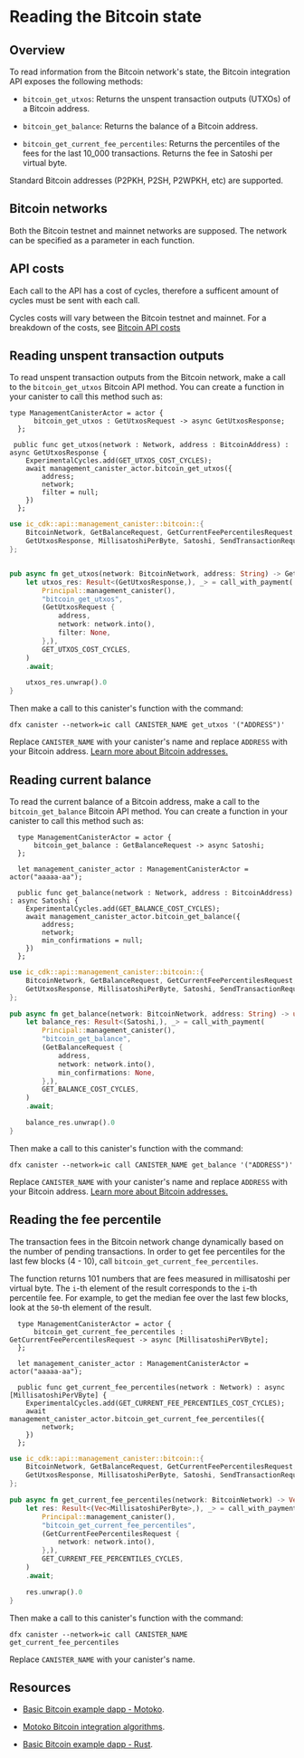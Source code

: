 
# Reading the Bitcoin state 

## Overview

To read information from the Bitcoin network's state, the Bitcoin integration API exposes the following methods:

- `bitcoin_get_utxos`: Returns the unspent transaction outputs (UTXOs) of a Bitcoin address.

- `bitcoin_get_balance`: Returns the balance of a Bitcoin address.

- `bitcoin_get_current_fee_percentiles`: Returns the percentiles of the fees for the last 10_000 transactions. Returns the fee in Satoshi per virtual byte.

Standard Bitcoin addresses (P2PKH, P2SH, P2WPKH, etc) are supported. 

## Bitcoin networks

Both the Bitcoin testnet and mainnet networks are supposed. The network can be specified as a parameter in each function.

## API costs 

Each call to the API has a cost of cycles, therefore a sufficent amount of cycles must be sent with each call.

Cycles costs will vary between the Bitcoin testnet and mainnet. For a breakdown of the costs, see [Bitcoin API costs](bitcoin-how-it-works.md)

## Reading unspent transaction outputs

To read unspent transaction outputs from the Bitcoin network, make a call to the `bitcoin_get_utxos` Bitcoin API method. You can create a function in your canister to call this method such as:

<Tabs groupId="languages">
<TabItem value="motoko" label="Motoko" default>

```motoko
type ManagementCanisterActor = actor {
      bitcoin_get_utxos : GetUtxosRequest -> async GetUtxosResponse;
  };

 public func get_utxos(network : Network, address : BitcoinAddress) : async GetUtxosResponse {
    ExperimentalCycles.add(GET_UTXOS_COST_CYCLES);
    await management_canister_actor.bitcoin_get_utxos({
        address;
        network;
        filter = null;
    })
  };
```

</TabItem>

<TabItem value="rust" label="Rust" default>

```rust
use ic_cdk::api::management_canister::bitcoin::{
    BitcoinNetwork, GetBalanceRequest, GetCurrentFeePercentilesRequest, GetUtxosRequest,
    GetUtxosResponse, MillisatoshiPerByte, Satoshi, SendTransactionRequest,
};


pub async fn get_utxos(network: BitcoinNetwork, address: String) -> GetUtxosResponse {
    let utxos_res: Result<(GetUtxosResponse,), _> = call_with_payment(
        Principal::management_canister(),
        "bitcoin_get_utxos",
        (GetUtxosRequest {
            address,
            network: network.into(),
            filter: None,
        },),
        GET_UTXOS_COST_CYCLES,
    )
    .await;

    utxos_res.unwrap().0
}
```

</TabItem>
</Tabs>


Then make a call to this canister's function with the command:

```
dfx canister --network=ic call CANISTER_NAME get_utxos '("ADDRESS")'
```

Replace `CANISTER_NAME` with your canister's name and replace `ADDRESS` with your Bitcoin address. [Learn more about Bitcoin addresses.](https://en.bitcoin.it/wiki/Transaction#Pay-to-PubkeyHash)

## Reading current balance

To read the current balance of a Bitcoin address, make a call to the `bitcoin_get_balance` Bitcoin API method. You can create a function in your canister to call this method such as:

<Tabs groupId="languages">
<TabItem value="motoko" label="Motoko" default>

```motoko
  type ManagementCanisterActor = actor {
      bitcoin_get_balance : GetBalanceRequest -> async Satoshi;
  };

  let management_canister_actor : ManagementCanisterActor = actor("aaaaa-aa");

  public func get_balance(network : Network, address : BitcoinAddress) : async Satoshi {
    ExperimentalCycles.add(GET_BALANCE_COST_CYCLES);
    await management_canister_actor.bitcoin_get_balance({
        address;
        network;
        min_confirmations = null;
    })
  };
```

</TabItem>

<TabItem value="rust" label="Rust" default>

```rust
use ic_cdk::api::management_canister::bitcoin::{
    BitcoinNetwork, GetBalanceRequest, GetCurrentFeePercentilesRequest, GetUtxosRequest,
    GetUtxosResponse, MillisatoshiPerByte, Satoshi, SendTransactionRequest,
};

pub async fn get_balance(network: BitcoinNetwork, address: String) -> u64 {
    let balance_res: Result<(Satoshi,), _> = call_with_payment(
        Principal::management_canister(),
        "bitcoin_get_balance",
        (GetBalanceRequest {
            address,
            network: network.into(),
            min_confirmations: None,
        },),
        GET_BALANCE_COST_CYCLES,
    )
    .await;

    balance_res.unwrap().0
}
```

</TabItem>
</Tabs>

Then make a call to this canister's function with the command:

```
dfx canister --network=ic call CANISTER_NAME get_balance '("ADDRESS")'
```

Replace `CANISTER_NAME` with your canister's name and replace `ADDRESS` with your Bitcoin address. [Learn more about Bitcoin addresses.](https://en.bitcoin.it/wiki/Transaction#Pay-to-PubkeyHash)

## Reading the fee percentile 

The transaction fees in the Bitcoin network change dynamically based on the number of pending transactions. In order to get fee percentiles for the last few blocks (4 - 10), call `bitcoin_get_current_fee_percentiles`.

The function returns 101 numbers that are fees measured in millisatoshi per virtual byte. The `i`-th element of the result corresponds to the `i`-th percentile fee. For example, to get the median fee over the last few blocks, look at the `50`-th element of the result.


<Tabs groupId="languages">
<TabItem value="motoko" label="Motoko" default>

```motoko
  type ManagementCanisterActor = actor {
      bitcoin_get_current_fee_percentiles : GetCurrentFeePercentilesRequest -> async [MillisatoshiPerVByte];
  };

  let management_canister_actor : ManagementCanisterActor = actor("aaaaa-aa");

  public func get_current_fee_percentiles(network : Network) : async [MillisatoshiPerVByte] {
    ExperimentalCycles.add(GET_CURRENT_FEE_PERCENTILES_COST_CYCLES);
    await management_canister_actor.bitcoin_get_current_fee_percentiles({
        network;
    })
  };
```

</TabItem>

<TabItem value="rust" label="Rust" default>

```rust
use ic_cdk::api::management_canister::bitcoin::{
    BitcoinNetwork, GetBalanceRequest, GetCurrentFeePercentilesRequest, GetUtxosRequest,
    GetUtxosResponse, MillisatoshiPerByte, Satoshi, SendTransactionRequest,
};

pub async fn get_current_fee_percentiles(network: BitcoinNetwork) -> Vec<MillisatoshiPerByte> {
    let res: Result<(Vec<MillisatoshiPerByte>,), _> = call_with_payment(
        Principal::management_canister(),
        "bitcoin_get_current_fee_percentiles",
        (GetCurrentFeePercentilesRequest {
            network: network.into(),
        },),
        GET_CURRENT_FEE_PERCENTILES_CYCLES,
    )
    .await;

    res.unwrap().0
}
```

</TabItem>
</Tabs>


Then make a call to this canister's function with the command:

```
dfx canister --network=ic call CANISTER_NAME get_current_fee_percentiles 
```

Replace `CANISTER_NAME` with your canister's name.

## Resources

- [Basic Bitcoin example dapp - Motoko](https://github.com/dfinity/examples/tree/master/motoko/basic_bitcoin).

- [Motoko Bitcoin integration algorithms](https://github.com/tgalal/motoko-bitcoin/tree/10cf7f2efbba9bb4d077013db1b990143f193844).

- [Basic Bitcoin example dapp - Rust](https://github.com/dfinity/examples/tree/master/rust/basic_bitcoin).